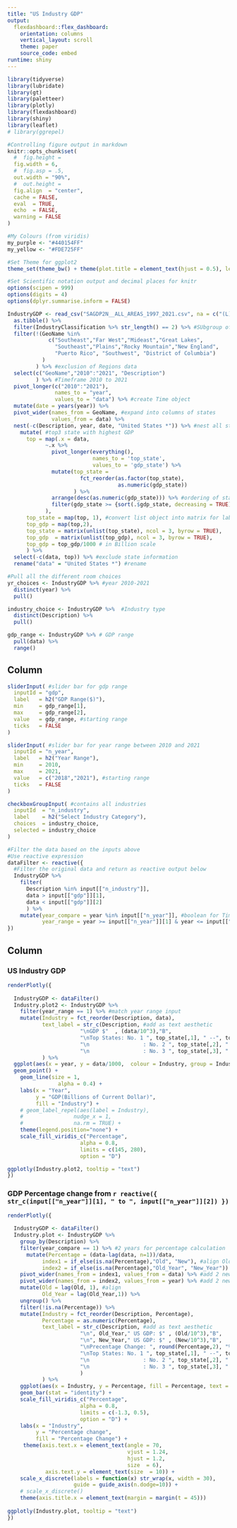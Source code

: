 ```yaml
---
title: "US Industry GDP"
output: 
  flexdashboard::flex_dashboard:
    orientation: columns
    vertical_layout: scroll 
    theme: paper
    source_code: embed
runtime: shiny
---
```

  
```r
library(tidyverse)
library(lubridate)
library(gt)
library(paletteer)
library(plotly)
library(flexdashboard)
library(shiny)
library(leaflet)
# library(ggrepel)

#Controlling figure output in markdown
knitr::opts_chunk$set(
  #  fig.height =   
  fig.width = 6,
  #  fig.asp = .5,
  out.width = "90%",
  #  out.height = 
  fig.align  = "center",
  cache = FALSE,
  eval  = TRUE,
  echo  = FALSE,
  warning = FALSE
)

#My Colours (from viridis)
my_purple <- "#440154FF"
my_yellow <- "#FDE725FF"

#Set Theme for ggplot2
theme_set(theme_bw() + theme(plot.title = element_text(hjust = 0.5), legend.position = "bottom"))

#Set Scientific notation output and decimal places for knitr
options(scipen = 999)
options(digits = 4)
options(dplyr.summarise.inform = FALSE)
```

```r
IndustryGDP <- read_csv("SAGDP2N__ALL_AREAS_1997_2021.csv", na = c("(L)","(NA)","(D)")) %>%
  as.tibble() %>%
  filter(IndustryClassification %>% str_length() == 2) %>% #SUbgroup of Industry Classification
  filter(!(GeoName %in% 
             c("Southeast","Far West","Mideast","Great Lakes",
               "Southeast","Plains","Rocky Mountain","New England",
               "Puerto Rico", "Southwest", "District of Columbia")
           )
         ) %>% #exclusion of Regions data
  select(c("GeoName","2010":"2021", "Description")
         ) %>% #Timeframe 2010 to 2021
  pivot_longer(c("2010":"2021"), 
               names_to = "year", 
               values_to = "data") %>% #create Time object
  mutate(date = years(year)) %>%
  pivot_wider(names_from = GeoName, #expand into columns of states
              values_from = data) %>% 
  nest(-c(Description, year, date, "United States *")) %>% #nest all state GDP
    mutate( #top3 state with highest GDP 
      top = map(.x = data, 
            ~.x %>%
              pivot_longer(everything(), 
                           names_to = 'top_state',
                           values_to = 'gdp_state') %>%
              mutate(top_state = 
                       fct_reorder(as.factor(top_state), 
                                   as.numeric(gdp_state))
                     ) %>%
              arrange(desc(as.numeric(gdp_state))) %>% #ordering of state by GDP
              filter(gdp_state >= {sort(.$gdp_state, decreasing = TRUE)[3]}) #top3
            ),
      top_state = map(top, 1), #convert list object into matrix for labeling in plot
      top_gdp = map(top,2),
      top_state = matrix(unlist(top_state), ncol = 3, byrow = TRUE),
      top_gdp  = matrix(unlist(top_gdp), ncol = 3, byrow = TRUE),
      top_gdp = top_gdp/1000 # in Billion scale
      ) %>%
  select(-c(data, top)) %>% #exclude state information 
  rename("data" = "United States *") #rename

```


```r
#Pull all the different room choices
yr_choices <- IndustryGDP %>% #year 2010-2021
  distinct(year) %>%
  pull()

industry_choice <- IndustryGDP %>%  #Industry type
  distinct(Description) %>%
  pull()

gdp_range <- IndustryGDP %>% # GDP range
  pull(data) %>%
  range() 

```

Column {.sidebar data-width=300}
-----------------------------------------------------------------------
  
```r

sliderInput( #slider bar for gdp range
  inputId = "gdp",
  label   = h2("GDP Range($)"),
  min     = gdp_range[1],
  max     = gdp_range[2],
  value   = gdp_range, #starting range
  ticks   = FALSE
)

sliderInput( #slider bar for year range between 2010 and 2021
  inputId = "n_year",
  label   = h2("Year Range"),
  min     = 2010,
  max     = 2021,
  value   = c("2018","2021"), #starting range
  ticks   = FALSE
)

checkboxGroupInput( #contains all industries 
  inputId  = "n_industry",
  label    = h2("Select Industry Category"),
  choices  = industry_choice,
  selected = industry_choice  
)
```

```r
#Filter the data based on the inputs above
#Use reactive expression
dataFilter <- reactive({
  #Filter the original data and return as reactive output below
  IndustryGDP %>% 
    filter(
      Description %in% input[["n_industry"]],
      data > input[["gdp"]][1],
      data < input[["gdp"]][2]
      ) %>%
    mutate(year_compare = year %in% input[["n_year"]], #boolean for Time series plot 
           year_range = year >= input[["n_year"]][1] & year <= input[["n_year"]][2]) #boolean for barplot
})
```

Column {data-width=600}
-----------------------------------------------------------------------  

### US Industry GDP 

```r
renderPlotly({
  
  IndustryGDP <- dataFilter() 
  Industry.plot2 <- IndustryGDP %>%
    filter(year_range == 1) %>% #match year range input
    mutate(Industry = fct_reorder(Description, data),
           text_label = str_c(Description, #add as text aesthetic
                       "\nGDP $"  , (data/10^3),"B",                       
                       "\nTop States: No. 1 ", top_state[,1], " --", top_gdp[,1],"B",
                       "\n                 : No. 2 ", top_state[,2], " --", top_gdp[,2],"B",
                       "\n                 : No. 3 ", top_state[,3], " --", top_gdp[,3],"B")
           ) %>%
  ggplot(aes(x = year, y = data/1000,  colour = Industry, group = Industry, text = text_label)) + #Billion scale
  geom_point() +     
    geom_line(size = 1,
                alpha = 0.4) +
    labs(x = "Year", 
         y = "GDP(Billions of Current Dollar)",
         fill = "Industry") +
    # geom_label_repel(aes(label = Industry),
    #                nudge_x = 1,
    #                na.rm = TRUE) +
    theme(legend.position="none") +
    scale_fill_viridis_c("Percentage",  
                       alpha = 0.8, 
                       limits = c(145, 280),
                       option = "D")

ggplotly(Industry.plot2, tooltip = "text")
})
```

### GDP Percentage change from `r reactive({ str_c(input[["n_year"]][1], " to ", input[["n_year"]][2]) })`

```r
renderPlotly({
  
  IndustryGDP <- dataFilter()
  Industry.plot <- IndustryGDP %>% 
    group_by(Description) %>%
    filter(year_compare == 1) %>% #2 years for percentage calculation
      mutate(Percentage = (data-lag(data, n=1))/data,
           index1 = if_else(is.na(Percentage),"Old", "New"), #align Old year variable and New Year variable 
           index2 = if_else(is.na(Percentage),"Old_Year", "New_Year")) %>% #align year
    pivot_wider(names_from = index1, values_from = data) %>% #add 2 new columns, TRUE = OLD value
    pivot_wider(names_from = index2, values_from = year) %>% #add 2 new columns, TRUE = OLD year
    mutate(Old = lag(Old, 1), #align
           Old_Year = lag(Old_Year,1)) %>%
    ungroup() %>%
    filter(!is.na(Percentage)) %>%
    mutate(Industry = fct_reorder(Description, Percentage),
           Percentage = as.numeric(Percentage),
           text_label = str_c(Description, #add as text aesthetic
                       "\n", Old_Year," US GDP: $" , (Old/10^3),"B", 
                       "\n", New_Year," US GDP: $" , (New/10^3),"B", 
                       "\nPrecentage Change: ", round(Percentage,2), "%",
                       "\nTop States: No. 1 ", top_state[,1], " --", top_gdp[,1],"B",
                       "\n                 : No. 2 ", top_state[,2], " --", top_gdp[,2],"B",
                       "\n                 : No. 3 ", top_state[,3], " --", top_gdp[,3],"B"
                       )
           ) %>%
    ggplot(aes(x = Industry, y = Percentage, fill = Percentage, text = text_label)) +
    geom_bar(stat = "identity") +
    scale_fill_viridis_c("Percentage",  
                       alpha = 0.8, 
                       limits = c(-1.3, 0.5),
                       option = "D") +
    labs(x = "Industry", 
         y = "Percentage change",
         fill = "Percentage Change") +
     theme(axis.text.x = element_text(angle = 70,
                                      vjust = 1.24,
                                      hjust = 1.2,
                                      size  = 6),
            axis.text.y = element_text(size  = 10)) +  
    scale_x_discrete(labels = function(x) str_wrap(x, width = 30),
                     guide = guide_axis(n.dodge=10)) +
    # scale_x_discrete()
    theme(axis.title.x = element_text(margin = margin(t = 45))) 
    
ggplotly(Industry.plot, tooltip = "text") 
})
```



 